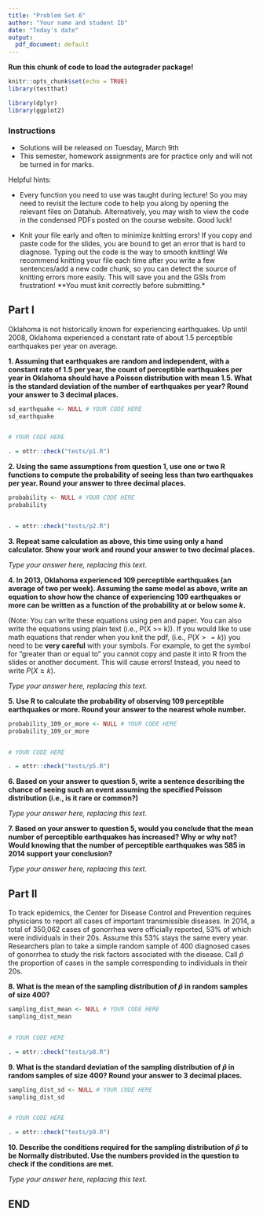```yaml
---
title: "Problem Set 6"
author: "Your name and student ID"
date: "Today's date"
output:
  pdf_document: default
---
```



**Run this chunk of code to load the autograder package!**
```r
knitr::opts_chunk$set(echo = TRUE)
library(testthat)
```

```r
library(dplyr)
library(ggplot2)
```

### Instructions 
* Solutions will be released on Tuesday, March 9th
* This semester, homework assignments are for practice only and will not be turned in for marks.

Helpful hints:

- Every function you need to use was taught during lecture! So you may need to revisit the lecture code to help you along by opening the relevant files on Datahub. Alternatively, you may wish to view the code in the condensed PDFs posted on the course website. Good luck!

- Knit your file early and often to minimize knitting errors! If you copy and paste code for the slides, you are bound to get an error that is hard to diagnose. Typing out the code is the way to smooth knitting! We recommend knitting your file each time after you write a few sentences/add a new code chunk, so you can detect the source of knitting errors more easily. This will save you and the GSIs from frustration! **You must knit correctly before submitting.*


## Part I

Oklahoma is not historically known for experiencing earthquakes. Up until 2008, Oklahoma experienced a constant rate of about 1.5 perceptible earthquakes per year on average.

**1. Assuming that earthquakes are random and independent, with a constant rate of 1.5 per year, the count of perceptible earthquakes per year in Oklahoma should have a Poisson distribution with mean 1.5. What is the standard deviation of the number of earthquakes per year? Round your answer to 3 decimal places.**

```r
sd_earthquake <- NULL # YOUR CODE HERE
sd_earthquake


# YOUR CODE HERE
```

```r
. = ottr::check("tests/p1.R")
```

\newpage

**2. Using the same assumptions from question 1, use one or two R functions to compute the probability of seeing less than two earthquakes per year. Round your answer to three decimal places.**

```r
probability <- NULL # YOUR CODE HERE
probability



```

```r
. = ottr::check("tests/p2.R")
```

\newpage

**3. Repeat same calculation as above, this time using only a hand calculator. Show your work and round your answer to two decimal places.**

_Type your answer here, replacing this text._

**4. In 2013, Oklahoma experienced 109 perceptible earthquakes (an average of two per week). Assuming the same model as above, write an equation to show how the chance of experiencing 109 earthquakes or more can be written as a function of the probability at or below some $k$.**

(Note: You can write these equations using pen and paper. You can also write the equations using plain text (i.e., P(X >= k)). If you would like to use math equations that render when you knit the pdf, (i.e., $P(X>=k)$) you need to be **very careful** with your symbols. For example, to get the symbol for "greater than or equal to" you cannot copy and paste it into R from the slides or another document. This will cause errors! Instead, you need to write $P(X \geq k)$.

_Type your answer here, replacing this text._


**5. Use R to calculate the probability of observing 109 perceptible earthquakes or more. Round your answer to the nearest whole number.**

```r
probability_109_or_more <- NULL # YOUR CODE HERE
probability_109_or_more


# YOUR CODE HERE
```

```r
. = ottr::check("tests/p5.R")
```

\newpage

**6. Based on your answer to question 5, write a sentence describing the chance of seeing such an event assuming the specified Poisson distribution (i.e., is it rare or common?)**

_Type your answer here, replacing this text._


**7. Based on your answer to question 5, would you conclude that the mean number of perceptible earthquakes has increased? Why or why not? Would knowing that the number of perceptible earthquakes was 585 in 2014 support your conclusion?**

_Type your answer here, replacing this text._

## Part II

To track epidemics, the Center for Disease Control and Prevention requires physicians to report all cases of important transmissible diseases. In 2014, a total of 350,062 cases of gonorrhea were officially reported, 53% of which were individuals in their 20s. Assume this 53% stays the same every year. Researchers plan to take a simple random sample of 400 diagnosed cases of gonorrhea to study the risk factors associated with the disease. Call $\hat{p}$ the proportion of cases in the sample corresponding to individuals in their 20s. 

**8. What is the mean of the sampling distribution of $\hat{p}$ in random samples of size 400?**

```r
sampling_dist_mean <- NULL # YOUR CODE HERE
sampling_dist_mean


# YOUR CODE HERE
```

```r
. = ottr::check("tests/p8.R")
```


**9. What is the standard deviation of the sampling distribution of $\hat{p}$ in random samples of size 400? Round your answer to 3 decimal places.**

```r
sampling_dist_sd <- NULL # YOUR CODE HERE
sampling_dist_sd


# YOUR CODE HERE
```

```r
. = ottr::check("tests/p9.R")
```


**10. Describe the conditions required for the sampling distribution of $\hat{p}$ to be Normally distributed. Use the numbers provided in the question to check if the conditions are met.**

_Type your answer here, replacing this text._


## END


